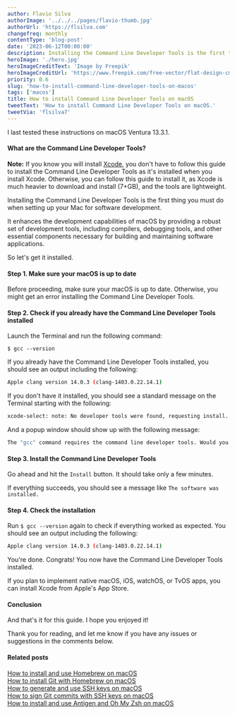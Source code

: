 ```yaml
---
author: Flavio Silva
authorImage: '../../../pages/flavio-thumb.jpg'
authorUrl: 'https://flsilva.com'
changefreq: monthly
contentType: 'blog-post'
date: '2023-06-12T00:00:00'
description: Installing the Command Line Developer Tools is the first thing you must do when setting up your Mac for software development. But you don't have to download Apple's huge xCode for that. Learn how in this short guide.
heroImage: './hero.jpg'
heroImageCreditText: 'Image by Freepik'
heroImageCreditUrl: 'https://www.freepik.com/free-vector/flat-design-cms-illustration_12067674.htm'
priority: 0.6
slug: 'how-to-install-command-line-developer-tools-on-macos'
tags: ['macos']
title: How to install Command Line Developer Tools on macOS
tweetText: 'How to install Command Line Developer Tools on macOS.'
tweetVia: 'flsilva7'
---
```



I last tested these instructions on macOS Ventura 13.3.1.

#### What are the Command Line Developer Tools?

**Note:** If you know you will install [Xcode](https://developer.apple.com/xcode/), you don't have to follow this guide to install the Command Line Developer Tools as it's installed when you install Xcode. Otherwise, you can follow this guide to install it, as Xcode is much heavier to download and install (7+GB), and the tools are lightweight.

Installing the Command Line Developer Tools is the first thing you must do when setting up your Mac for software development.

It enhances the development capabilities of macOS by providing a robust set of development tools, including compilers, debugging tools, and other essential components necessary for building and maintaining software applications.

So let's get it installed.

<WarningBoxNoRunDollarSign />

#### Step 1. Make sure your macOS is up to date

Before proceeding, make sure your macOS is up to date. Otherwise, you might get an error installing the Command Line Developer Tools.

#### Step 2. Check if you already have the Command Line Developer Tools installed

Launch the Terminal and run the following command:

```shell
$ gcc --version
```

If you already have the Command Line Developer Tools installed, you should see an output including the following:

```bash
Apple clang version 14.0.3 (clang-1403.0.22.14.1)
```

If you don't have it installed, you should see a standard message on the Terminal starting with the following:

```bash
xcode-select: note: No developer tools were found, requesting install.
```

And a popup window should show up with the following message:

```bash
The "gcc" command requires the command line developer tools. Would you like to install the tools now?
```

#### Step 3. Install the Command Line Developer Tools

Go ahead and hit the `Install` button. It should take only a few minutes.

If everything succeeds, you should see a message like `The software was installed.`

#### Step 4. Check the installation

Run `$ gcc --version` again to check if everything worked as expected. You should see an output including the following:

```bash
Apple clang version 14.0.3 (clang-1403.0.22.14.1)
```

You're done. Congrats! You now have the Command Line Developer Tools installed.

If you plan to implement native macOS, iOS, watchOS, or TvOS apps, you can install Xcode from Apple's App Store.

#### Conclusion

And that's it for this guide. I hope you enjoyed it!

Thank you for reading, and let me know if you have any issues or suggestions in the comments below.

#### Related posts

[How to install and use Homebrew on macOS](/blog/how-to-install-and-use-homebrew-on-macos/)<br />
[How to install Git with Homebrew on macOS](/blog/how-to-install-git-with-homebrew-on-macos/)<br />
[How to generate and use SSH keys on macOS](/blog/how-to-generate-use-ssh-keys-macos/)<br />
[How to sign Git commits with SSH keys on macOS](/blog/how-to-sign-git-commits-ssh-keys-macOS)<br />
[How to install and use Antigen and Oh My Zsh on macOS](/blog/how-to-install-use-antigen-oh-my-zsh-macos/)

